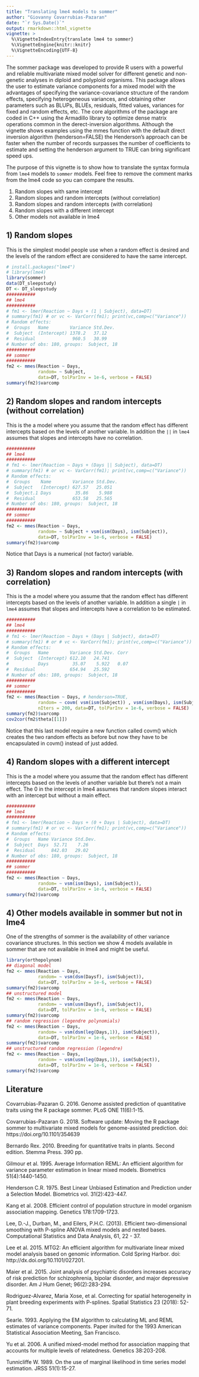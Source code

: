 ```yaml
---
title: "Translating lme4 models to sommer"
author: "Giovanny Covarrubias-Pazaran"
date: "`r Sys.Date()`"
output: rmarkdown::html_vignette
vignette: >
  %\VignetteIndexEntry{translate lme4 to sommer}
  %\VignetteEngine{knitr::knitr}
  %\VignetteEncoding{UTF-8}
---
```


The sommer package was developed to provide R users with a powerful and reliable multivariate mixed model solver for different genetic and non-genetic analyses in diploid and polyploid organisms. This package allows the user to estimate variance components for a mixed model with the advantages of specifying the variance-covariance structure of the random effects, specifying heterogeneous variances, and obtaining other parameters such as BLUPs, BLUEs, residuals, fitted values, variances for fixed and random effects, etc. The core algorithms of the package are coded in C++ using the Armadillo library to optimize dense matrix operations common in the derect-inversion algorithms. Although the vignette shows examples using the mmes function with the default direct inversion algorithm (henderson=FALSE) the Henderson's approach can be faster when the number of records surpasses the number of coefficients to estimate and setting the henderson argument to TRUE can bring significant speed ups.

The purpose of this vignette is to show how to translate the syntax formula from `lme4` models to `sommer` models. Feel free to remove the comment marks from the lme4 code so you can compare the results.

1) Random slopes with same intercept
2) Random slopes and random intercepts (without correlation)
3) Random slopes and random intercepts (with correlation)
4) Random slopes with a different intercept
5) Other models not available in lme4

## 1) Random slopes

This is the simplest model people use when a random effect is desired and the levels of the random effect are considered to have the same intercept.

```r
# install.packages("lme4")
# library(lme4)
library(sommer)
data(DT_sleepstudy)
DT <- DT_sleepstudy
###########
## lme4
###########
# fm1 <- lmer(Reaction ~ Days + (1 | Subject), data=DT)
# summary(fm1) # or vc <- VarCorr(fm1); print(vc,comp=c("Variance"))
# Random effects:
#  Groups   Name        Variance Std.Dev.
#  Subject  (Intercept) 1378.2   37.12   
#  Residual              960.5   30.99   
# Number of obs: 180, groups:  Subject, 18
###########
## sommer
###########
fm2 <- mmes(Reaction ~ Days,
            random= ~ Subject, 
            data=DT, tolParInv = 1e-6, verbose = FALSE)
summary(fm2)$varcomp


```

## 2) Random slopes and random intercepts (without correlation)

This is the a model where you assume that the random effect has different intercepts based on the levels of another variable. In addition the `||` in `lme4` assumes that slopes and intercepts have no correlation.

```r
###########
## lme4
###########
# fm1 <- lmer(Reaction ~ Days + (Days || Subject), data=DT)
# summary(fm1) # or vc <- VarCorr(fm1); print(vc,comp=c("Variance"))
# Random effects:
#  Groups    Name        Variance Std.Dev.
#  Subject   (Intercept) 627.57   25.051  
#  Subject.1 Days         35.86    5.988  
#  Residual              653.58   25.565  
# Number of obs: 180, groups:  Subject, 18
###########
## sommer
###########
fm2 <- mmes(Reaction ~ Days,
            random= ~ Subject + vsm(ism(Days), ism(Subject)), 
            data=DT, tolParInv = 1e-6, verbose = FALSE)
summary(fm2)$varcomp

```
 
Notice that Days is a numerical (not factor) variable.

## 3) Random slopes and random intercepts (with correlation)

This is the a model where you assume that the random effect has different intercepts based on the levels of another variable. In addition a single `|` in `lme4` assumes that slopes and intercepts have a correlation to be estimated.

```r
###########
## lme4
###########
# fm1 <- lmer(Reaction ~ Days + (Days | Subject), data=DT)
# summary(fm1) # or # vc <- VarCorr(fm1); print(vc,comp=c("Variance"))
# Random effects:
#  Groups   Name        Variance Std.Dev. Corr
#  Subject  (Intercept) 612.10   24.741       
#           Days         35.07    5.922   0.07
#  Residual             654.94   25.592       
# Number of obs: 180, groups:  Subject, 18
###########
## sommer
###########
fm2 <- mmes(Reaction ~ Days, # henderson=TRUE,
            random= ~ covm( vsm(ism(Subject)) , vsm(ism(Days), ism(Subject)) ), 
            nIters = 200, data=DT, tolParInv = 1e-6, verbose = FALSE)
summary(fm2)$varcomp
cov2cor(fm2$theta[[1]])

```
Notice that this last model require a new function called covm() which creates the two random effects as before but now they have to be encapsulated in covm() instead of just added.  

## 4) Random slopes with a different intercept

This is the a model where you assume that the random effect has different intercepts based on the levels of another variable but there's not a main effect. The 0 in the intercept in lme4 assumes that random slopes interact with an intercept but without a main effect.

```r
###########
## lme4
###########
# fm1 <- lmer(Reaction ~ Days + (0 + Days | Subject), data=DT)
# summary(fm1) # or vc <- VarCorr(fm1); print(vc,comp=c("Variance"))
# Random effects:
#  Groups   Name Variance Std.Dev.
#  Subject  Days  52.71    7.26   
#  Residual      842.03   29.02   
# Number of obs: 180, groups:  Subject, 18
###########
## sommer
###########
fm2 <- mmes(Reaction ~ Days,
            random= ~ vsm(ism(Days), ism(Subject)), 
            data=DT, tolParInv = 1e-6, verbose = FALSE)
summary(fm2)$varcomp

```

## 4) Other models available in sommer but not in lme4

One of the strengths of sommer is the availability of other variance covariance structures. In this section we show 4 models available in sommer that are not available in lme4 and might be useful.

```r
library(orthopolynom)
## diagonal model
fm2 <- mmes(Reaction ~ Days,
            random= ~ vsm(dsm(Daysf), ism(Subject)), 
            data=DT, tolParInv = 1e-6, verbose = FALSE)
summary(fm2)$varcomp
## unstructured model
fm2 <- mmes(Reaction ~ Days,
            random= ~ vsm(usm(Daysf), ism(Subject)), 
            data=DT, tolParInv = 1e-6, verbose = FALSE)
summary(fm2)$varcomp
## random regression (legendre polynomials)
fm2 <- mmes(Reaction ~ Days,
            random= ~ vsm(dsm(leg(Days,1)), ism(Subject)), 
            data=DT, tolParInv = 1e-6, verbose = FALSE)
summary(fm2)$varcomp
## unstructured random regression (legendre)
fm2 <- mmes(Reaction ~ Days,
            random= ~ vsm(usm(leg(Days,1)), ism(Subject)), 
            data=DT, tolParInv = 1e-6, verbose = FALSE)
summary(fm2)$varcomp

```

## Literature

Covarrubias-Pazaran G. 2016. Genome assisted prediction of quantitative traits using the R package sommer. PLoS ONE 11(6):1-15.

Covarrubias-Pazaran G. 2018. Software update: Moving the R package sommer to multivariate mixed models for genome-assisted prediction. doi: https://doi.org/10.1101/354639

Bernardo Rex. 2010. Breeding for quantitative traits in plants. Second edition. Stemma Press. 390 pp.

Gilmour et al. 1995. Average Information REML: An efficient algorithm for variance parameter estimation in linear mixed models. Biometrics 51(4):1440-1450.

Henderson C.R. 1975. Best Linear Unbiased Estimation and Prediction under a Selection Model. Biometrics vol. 31(2):423-447.

Kang et al. 2008. Efficient control of population structure in model organism association mapping. Genetics 178:1709-1723.

Lee, D.-J., Durban, M., and Eilers, P.H.C. (2013). Efficient two-dimensional smoothing with P-spline ANOVA mixed models and nested bases. Computational Statistics and Data Analysis, 61, 22 - 37.

Lee et al. 2015. MTG2: An efficient algorithm for multivariate linear mixed model analysis based on genomic information. Cold Spring Harbor. doi: http://dx.doi.org/10.1101/027201.

Maier et al. 2015. Joint analysis of psychiatric disorders increases accuracy of risk prediction for schizophrenia, bipolar disorder, and major depressive disorder. Am J Hum Genet; 96(2):283-294.

Rodriguez-Alvarez, Maria Xose, et al. Correcting for spatial heterogeneity in plant breeding experiments with P-splines. Spatial Statistics 23 (2018): 52-71.

Searle. 1993. Applying the EM algorithm to calculating ML and REML estimates of variance components. Paper invited for the 1993 American Statistical Association Meeting, San Francisco.

Yu et al. 2006. A unified mixed-model method for association mapping that accounts for multiple levels of relatedness. Genetics 38:203-208.

Tunnicliffe W. 1989. On the use of marginal likelihood in time series model estimation. JRSS 51(1):15-27.

